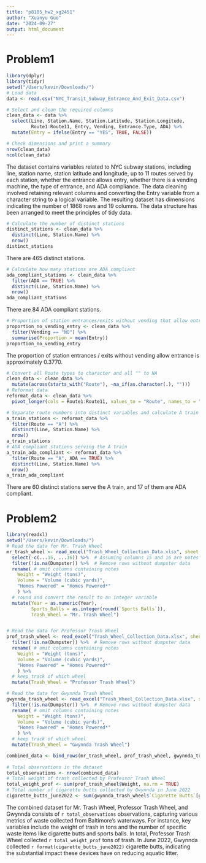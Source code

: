 ```yaml
---
title: "p8105_hw2_xg2451"
author: "Xuanyu Guo"
date: "2024-09-27"
output: html_document
---
```

# Problem1
```r
library(dplyr)
library(tidyr)
setwd("/Users/kevin/Downloads/")
# Load data
data <- read.csv("NYC_Transit_Subway_Entrance_And_Exit_Data.csv")

# Select and clean the required columns
clean_data <- data %>%
  select(Line, Station.Name, Station.Latitude, Station.Longitude,
         Route1:Route11, Entry, Vending, Entrance.Type, ADA) %>%
  mutate(Entry = ifelse(Entry == "YES", TRUE, FALSE))
```
```r
# Check dimensions and print a summary
nrow(clean_data)
ncol(clean_data)
```
The dataset contains variables related to NYC subway stations, including line, station name, station latitude and longitude, up to 11 routes served by each station, whether the entrance allows entry, whether there is a vending machine, the type of entrance, and ADA compliance. The data cleaning involved retaining relevant columns and converting the Entry variable from a character string to a logical variable. The resulting dataset has dimensions indicating the number of 1868 rows and 19 columns. The data structure has been arranged to meet the principles of tidy data.

```r
# Calculate the number of distinct stations
distinct_stations <- clean_data %>%
  distinct(Line, Station.Name) %>%
  nrow()
distinct_stations
```
There are 465 distinct stations.
```r
# Calculate how many stations are ADA compliant
ada_compliant_stations <- clean_data %>%
  filter(ADA == TRUE) %>%
  distinct(Line, Station.Name) %>%
  nrow()
ada_compliant_stations
```
There are 84 ADA compliant stations.
```r
# Proportion of station entrances/exits without vending that allow entrance
proportion_no_vending_entry <- clean_data %>%
  filter(Vending == "NO") %>%
  summarise(Proportion = mean(Entry))
proportion_no_vending_entry
```
The proportion of station entrances / exits without vending allow entrance is approximately 0.3770.
```r
# Convert all Route types to character and all "" to NA
clean_data <- clean_data %>%
  mutate(across(starts_with("Route"), ~na_if(as.character(.), "")))
# Reformat data
reformat_data <- clean_data %>%
  pivot_longer(cols = Route1:Route11, values_to = "Route", names_to = "Route_Num", values_drop_na = TRUE)
```
```r
# Separate route numbers into distinct variables and calculate A train stations
a_train_stations <- reformat_data %>%
  filter(Route == "A") %>%
  distinct(Line, Station.Name) %>%
  nrow()
a_train_stations
# ADA compliant stations serving the A train
a_train_ada_compliant <- reformat_data %>%
  filter(Route == "A", ADA == TRUE) %>%
  distinct(Line, Station.Name) %>%
  nrow()
a_train_ada_compliant
```
There are 60 distinct stations serve the A train, and 17 of them are ADA compliant.

# Problem2
```r
library(readxl)
setwd("/Users/kevin/Downloads/")
# Read the data for Mr. Trash Wheel
mr_trash_wheel <- read_excel("Trash_Wheel_Collection_Data.xlsx", sheet = "Mr. Trash Wheel") %>%
  select(-c(...15, ...16)) %>%  # Assuming columns 15 and 16 are notes
  filter(!is.na(Dumpster)) %>%  # Remove rows without dumpster data
  rename( # omit columns containing notes
    Weight = "Weight (tons)",
    Volume = "Volume (cubic yards)",
    "Homes Powered" = "Homes Powered*"
    ) %>%
  # round and convert the result to an integer variable
  mutate(Year = as.numeric(Year),
         Sports_Balls = as.integer(round(`Sports Balls`)),
         Trash_Wheel = "Mr. Trash Wheel")


# Read the data for Professor Trash Wheel
prof_trash_wheel <- read_excel("Trash_Wheel_Collection_Data.xlsx", sheet = "Professor Trash Wheel") %>%
  filter(!is.na(Dumpster)) %>%  # Remove rows without dumpster data
  rename( # omit columns containing notes
    Weight = "Weight (tons)",
    Volume = "Volume (cubic yards)",
    "Homes Powered" = "Homes Powered*"
    ) %>%
  # keep track of which wheel
  mutate(Trash_Wheel = "Professor Trash Wheel")

# Read the data for Gwynnda Trash Wheel
gwynnda_trash_wheel <- read_excel("Trash_Wheel_Collection_Data.xlsx", sheet = "Gwynnda Trash Wheel") %>%
  filter(!is.na(Dumpster)) %>%  # Remove rows without dumpster data
  rename( # omit columns containing notes
    Weight = "Weight (tons)",
    Volume = "Volume (cubic yards)",
    "Homes Powered" = "Homes Powered*"
    ) %>%
  # keep track of which wheel
  mutate(Trash_Wheel = "Gwynnda Trash Wheel")
```
```r
combined_data <- bind_rows(mr_trash_wheel, prof_trash_wheel, gwynnda_trash_wheel)
                           
# Total observations in the dataset
total_observations <- nrow(combined_data)
# Total weight of trash collected by Professor Trash Wheel
total_weight_prof <- sum(prof_trash_wheel$Weight, na.rm = TRUE)
# Total number of cigarette butts collected by Gwynnda in June 2022
cigarette_butts_june2022 <- sum(gwynnda_trash_wheel$`Cigarette Butts`[gwynnda_trash_wheel$Month == "June" & gwynnda_trash_wheel$Year == 2022], na.rm = TRUE)
```
The combined dataset for Mr. Trash Wheel, Professor Trash Wheel, and Gwynnda consists of `r total_observations` observations, capturing various metrics of waste collected from Baltimore's waterways. For instance, key variables include the weight of trash in tons and the number of specific waste items like cigarette butts and sports balls. In total, Professor Trash Wheel collected `r total_weight_prof` tons of trash. In June 2022, Gwynnda collected `r format(cigarette_butts_june2022)` cigarette butts, indicating the substantial impact these devices have on reducing aquatic litter.
